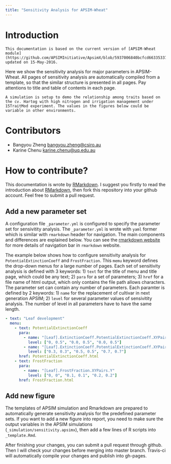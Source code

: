 ```yaml
---
title: "Sensitivity Analysis for APSIM-Wheat"
---
```


# Introduction


```block
This documentation is based on the current version of [APSIM-Wheat module](https://github.com/APSIMInitiative/ApsimX/blob/5937006840bcfcd663353378653598176262fe0a/Prototypes/Wheat/WheatValidation.apsimx) updated on 15-May-2016.
```


Here we show the sensitivity analysis for major parameters in APSIM-Wheat. All pages of sensitivity analysis are automatically compiled from a template, so that the similar structure is presented in all pages. Pay attentions to title and table of contents in each page.




```block
A simulation is setup to demo the relationship among traits based on the cv. Hartog with high nitrogen and irrigation management under 15TraitMod experiment. The values in the figures below could be variable in other environments.
```





# Contributors

- Bangyou Zheng <bangyou.zheng@csiro.au>
- Karine Chenu <karine.chenu@uq.edu.au>


# How to contribute?

This documentation is wrote by [RMarkdown](rmarkdown.rstudio.com). I suggest you firstly to read the introduction about [RMarkdown](rmarkdown.rstudio.com), then fork this repository into your github account. Feel free to submit a pull request. 


## Add a new parameter set

A configuration file `_parameter.yml` is configured to specify the parameter set for sensivitity analysis. The `_parameter.yml` is wrote with `yaml` former which is similar with `rmarkdown` header for navigation.  The main components and differences are explained below. You can see the [rmarkdown website](http://rmarkdown.rstudio.com/rmarkdown_websites.html) for more details of navigation bar in `rmarkdown` website.


The example below shows how to configure sensitivity analysis for `PotentialExtinctionCoeff` and `FrostFraction`. 
This `memu` keyword defines the drop-down menus for a large number of pages. Each set of sensitivity analysis is defined with 3 keywords: 1) `text` for the title of menu and title page, which could be any text; 2) `para` for a set of parameters; 3) `href` for a file name of html output, which only contains the file path allows characters. The parameter set can contain any number of parameters. Each paramter is defined by 2 keywords: 1) `name` for the replacement of cultivar in next generation APSIM; 2) `level` for several parameter values of sensivitity analysis. The number of level in all parameters have to have the same length. 

```yaml
- text: "Leaf development"
  menu:
    - text: PotentialExtinctionCoeff
      para: 
        - name: "[Leaf].ExtinctionCoeff.PotentialExtinctionCoeff.XYPairs.X"
          level: ["0, 0.5", "0.0, 0.5", "0.0, 0.5"]
        - name: "[Leaf].ExtinctionCoeff.PotentialExtinctionCoeff.XYPairs.Y"
          level: ["0.3, 0.3", "0.5, 0.5", "0.7, 0.7"]
      href: PotentialExtinctionCoeff.html
    - text: FrostFraction
      para:
        - name: "[Leaf].FrostFraction.XYPairs.Y"
          level: ["0, 0", "0.1, 0.1", "0.2, 0.2"]
      href: FrostFraction.html

```


## Add new figure

The templates of APSIM simulation and Rmarkdown are prepared to automatically generate sensitivity analysis for the predefined parameter sets. If you want to add a new figure into report, you need to make sure the output variables in the APSIM simulations (`_simulation/sensitivity.apsimx`), then add a few lines of R scripts into `_template.Rmd`. 


After finishing your changes, you can submit a pull request through github. Then I will check your changes before merging into master branch. Travis-ci will automatically compile your changes and publish into gh-pages.


